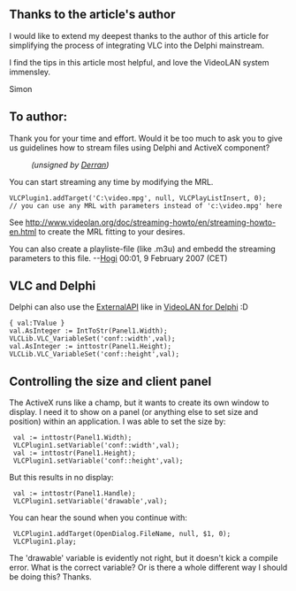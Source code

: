 == Thanks to the article's author ==

I would like to extend my deepest thanks to the author of this article for simplifying the process of integrating VLC into the Delphi mainstream.

I find the tips in this article most helpful, and love the VideoLAN system immensley.

Simon

== To author: ==

Thank you for your time and effort. Would it be too much to ask you to give us guidelines how to stream files using Delphi and ActiveX component?
: ''(unsigned by [[User:Derran|Derran]])''

You can start streaming any time by modifying the MRL.
 VLCPlugin1.addTarget('C:\video.mpg', null, VLCPlayListInsert, 0);
 // you can use any MRL with parameters instead of 'c:\video.mpg' here

See http://www.videolan.org/doc/streaming-howto/en/streaming-howto-en.html to create the MRL fitting to your desires.

You can also create a playliste-file (like .m3u) and embedd the streaming parameters to this file.
--[[User:Hogi|Hogi]] 00:01, 9 February 2007 (CET)

== VLC and Delphi ==

Delphi can also use the [[ExternalAPI]] like in [http://tothpaul.free.fr/sources.php?dprgrp.vld VideoLAN for Delphi] :D

 { val:TValue }
 val.AsInteger := IntToStr(Panel1.Width);
 VLCLib.VLC_VariableSet('conf::width',val);
 val.AsInteger := inttostr(Panel1.Height);
 VLCLib.VLC_VariableSet('conf::height',val);

== Controlling the size and client panel ==

The ActiveX runs like a champ, but it wants to create its own window to display. I need it to show on a panel (or anything else to set size and position) within an application. I was able to set the size by:
  val := inttostr(Panel1.Width);
  VLCPlugin1.setVariable('conf::width',val);
  val := inttostr(Panel1.Height);
  VLCPlugin1.setVariable('conf::height',val);

But this results in no display:
  val := inttostr(Panel1.Handle);
  VLCPlugin1.setVariable('drawable',val);

You can hear the sound when you continue with:
  VLCPlugin1.addTarget(OpenDialog.FileName, null, $1, 0);
  VLCPlugin1.play;

The 'drawable' variable is evidently not right, but it doesn't kick a compile error.
What is the correct variable? Or is there a whole different way I should be doing this?
Thanks.